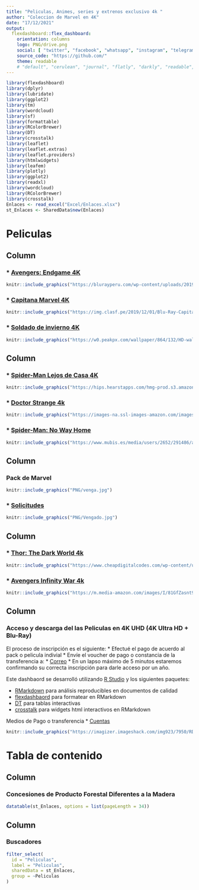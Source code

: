 ```yaml
---
title: "Peliculas, Animes, series y extrenos exclusivo 4k "
author: "Coleccion de Marvel en 4K"
date: "17/12/2021"
output: 
  flexdashboard::flex_dashboard:
    orientation: columns
    logo: PNG/drive.png
    social: [ "twitter", "facebook", "whatsapp", "instagram", "telegram", "linkedin", "pinterest" ]
    source_code: "https://github.com/"
    theme: readable
    # "default", "cerulean", "journal", "flatly", "darkly", "readable", "spacelab", "united", "cosmo", "lumen", "paper", "sandstone", "simplex", "yeti"
---
```


```r
library(flexdashboard)
library(dplyr)
library(lubridate)
library(ggplot2)
library(tm)
library(wordcloud)
library(sf)
library(formattable)
library(RColorBrewer)
library(DT)
library(crosstalk)
library(leaflet)
library(leaflet.extras)
library(leaflet.providers)
library(htmlwidgets)
library(leafem)
library(plotly)
library(ggplot2)
library(readxl)
library(wordcloud)
library(RColorBrewer)
library(crosstalk)
Enlaces <- read_excel("Excel/Enlaces.xlsx")
st_Enlaces <- SharedData$new(Enlaces)
```


# Peliculas  {data-icon=fa-globe-americas} 

Column  {data-width=200}
-------------------------------------
    
### * [Avengers: Endgame 4K](https://drive.google.com/file/d/13Lmk-iNf0hSKC2WqhHnsZxNH57zTYjmJ/view?usp=sharing) 
```r
knitr::include_graphics("https://blurayperu.com/wp-content/uploads/2019/11/1-103.jpg")

```

### * [Capitana Marvel 4K](https://drive.google.com/drive/folders/1JYLYaCwMz5zgOJTgDTD556b1RqQIOpky?usp=sharing) 
```r
knitr::include_graphics("https://img.clasf.pe/2019/12/01/Blu-Ray-Capitana-Marvel-2d-4k-Stock-Nuevo-20191201233511.9843120015.jpg")

```

###  * [Soldado de invierno 4K](https://drive.google.com/drive/folders/1zIt-0AClpoQDfnbXQEJY9i-VCr23ArDA?usp=sharing) 
```r
knitr::include_graphics("https://w0.peakpx.com/wallpaper/864/132/HD-wallpaper-bucky-from-the-falcon-and-the-winter-soldier.jpg")

```




Column  {data-width=200}
-------------------------------------

### * [Spider-Man Lejos de Casa 4K](https://drive.google.com/drive/folders/1dlDZnKZqJvY1foqpk4L8KnSj2DfyxKL5?usp=sharing) 
```r
knitr::include_graphics("https://hips.hearstapps.com/hmg-prod.s3.amazonaws.com/images/spiderman-lejos-de-casa-poster-berlin-londres-1553528518.jpg")
```


### * [Doctor Strange 4k](https://drive.google.com/drive/folders/1U6Tv6IB7FfUEqGant69BsQSAyBzliv84?usp=sharing) 
```r
knitr::include_graphics("https://images-na.ssl-images-amazon.com/images/I/91BAMbEQHKL._RI_.jpg")
```


### * [Spider-Man: No Way Home](https://drive.google.com/drive/folders/1_MTcjIbbPWQ9WJErvF55jFZ9YjXiU51n?usp=sharing) 
```r
knitr::include_graphics("https://www.mubis.es/media/users/2652/291486/ahora-si-primer-poster-oficial-de-spiderman-no-way-home-original.jpg")

```


Column  {data-width=750}
-------------------------------------
    
### Pack de Marvel {data-height=700}
```r
knitr::include_graphics("PNG/venga.jpg")
```


### * [Solicitudes](tuspres@gmail.com) {data-height=700}
```r
knitr::include_graphics("PNG/Vengado.jpg")

```


Column  {data-width=250}
-------------------------------------
    
### * [Thor: The Dark World 4k](https://drive.google.com/drive/folders/1NBGtdxEWuLSDlNels1LMDisNUlhsWR9O?usp=sharing) {data-width=200}
```r
knitr::include_graphics("https://www.cheapdigitalcodes.com/wp-content/uploads/2017/09/cover-thor-dark-world.jpg")
```

### * [Avengers Infinity War 4k](https://drive.google.com/drive/folders/16jKuVUS-IMBBM0f2nnh3evPXxzL8NTx2?usp=sharing) {data-width=200}
```r
knitr::include_graphics("https://m.media-amazon.com/images/I/81GfZasnt9L._SL1371_.jpg")
```


Column  {data-width=300}
-------------------------------------
    
### Acceso y descarga del las Peliculas en 4K UHD (4K Ultra HD + Blu-Ray)

El proceso de inscripción es el siguiente:
* Efectué el pago de acuerdo al pack o pelicula indivial
* Envíe el voucher de pago o constancia de la transferencia a: * [Correo](tuspres@gmail.com ) 
* En un lapso máximo de 5 minutos estaremos confirmando su correcta inscripción para darle acceso por un año.

Este dashbaord se desarrolló utilizando [R Studio](https://www.rstudio.com/) y los siguientes paquetes:

* [RMarkdown](https://rmarkdown.rstudio.com/) para análisis reproducibles en documentos de calidad
*  [flexdashbaord](https://rmarkdown.rstudio.com/flexdashboard/) para formatear en RMarkdown
* [DT](https://rstudio.github.io/DT/) para tablas interactivas
* [crosstalk](https://rstudio.github.io/crosstalk/) para widgets html interactivos en RMarkdown


Medios de Pago o transferencia * [Cuentas](https://imagizer.imageshack.com/img923/7950/RDNfQs.png) 






```r
knitr::include_graphics("https://imagizer.imageshack.com/img923/7950/RDNfQs.png")
```

# Tabla de contenido {data-icon="fa-database"} 

Column {data-width=900} 
-------------------------------------

### Concesiones de Producto Forestal Diferentes a la Madera 
```r
 
datatable(st_Enlaces, options = list(pageLength = 34))
```


Column  {data-width=200}
-------------------------------------

### Buscadores
```r
filter_select(
  id = "Peliculas",
  label = "Peliculas",
  sharedData = st_Enlaces,
  group = ~Peliculas 
)

```



